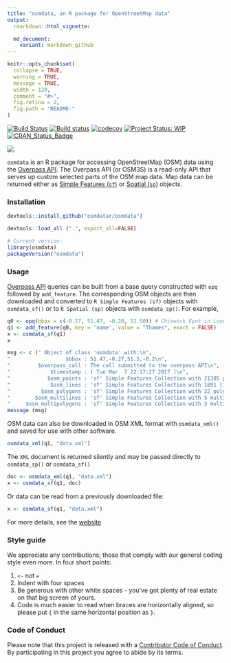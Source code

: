 ```yaml
---
title: "osmdata, an R package for OpenStreetMap data"
output:
  rmarkdown::html_vignette:

  md_document:
    variant: markdown_github
---
```


<!-- README.md is generated from README.Rmd. Please edit that file -->

```r
knitr::opts_chunk$set(
  collapse = TRUE,
  warning = TRUE,
  message = TRUE,
  width = 120,
  comment = "#>",
  fig.retina = 2,
  fig.path = "README-"
)
```


[![Build Status](https://travis-ci.org/osmdatar/osmdata.svg?branch=master)](https://travis-ci.org/osmdatar/osmdata) 
[![Build status](https://ci.appveyor.com/api/projects/status/github/osmdatar/osmdata?svg=true)](https://ci.appveyor.com/project/mpadge/osmdata)
[![codecov](https://codecov.io/gh/osmdatar/osmdata/branch/master/graph/badge.svg)](https://codecov.io/gh/osmdatar/osmdata)
[![Project Status: WIP](http://www.repostatus.org/badges/0.1.0/wip.svg)](http://www.repostatus.org/#wip)
[![CRAN_Status_Badge](http://www.r-pkg.org/badges/version/osmdata)](http://cran.r-project.org/web/packages/osmdata) 

![](./docs/fig/title.png)


`osmdata` is an R package for accessing OpenStreetMap (OSM) data using the
[Overpass API](http://wiki.openstreetmap.org/wiki/Overpass_API).  The Overpass
API (or OSM3S) is a read-only API that serves up custom selected
parts of the OSM map data. Map data can be returned either as
[Simple Features (`sf`)](https://cran.r-project.org/package=sf) or
[Spatial (`sp`)](https://cran.r-project.org/package=sp) objects.


### Installation

```r
devtools::install_github("osmdatar/osmdata")
```
```r
devtools::load_all (".", export_all=FALSE)
```

```r
# Current version:
library(osmdata)
packageVersion("osmdata")
```

### Usage

[Overpass API](http://wiki.openstreetmap.org/wiki/Overpass_API) queries can be
built from a base query constructed with `opq` followed by `add_feature`. The
corresponding OSM objects are then downloaded and converted to `R Simple
Features (sf)` objects with `osmdata_sf()` or to `R Spatial (sp)` objects with
`osmdata_sp()`. For example,

```r
q0 <- opq(bbox = c(-0.27, 51.47, -0.20, 51.50)) # Chiswick Eyot in London, U.K.
q1 <- add_feature(q0, key = 'name', value = "Thames", exact = FALSE)
x <- osmdata_sf(q1)
x
```
```r
msg <- c (" Object of class 'osmdata' with:\n",
"                  $bbox : 51.47,-0.27,51.5,-0.2\n",
"         $overpass_call : The call submitted to the overpass API\n",
"             $timestamp : [ Tue Mar  7 22:17:27 2017 ]\n",
"            $osm_points : 'sf' Simple Features Collection with 21305 points\n",
"             $osm_lines : 'sf' Simple Features Collection with 1891 linestrings\n",
"          $osm_polygons : 'sf' Simple Features Collection with 22 polygons\n",
"        $osm_multilines : 'sf' Simple Features Collection with 5 multilinestrings\n",
"     $osm_multipolygons : 'sf' Simple Features Collection with 3 multipolygons")
message (msg)
```

OSM data can also be downloaded in OSM XML format with `osmdata_xml()` and saved
for use with other software.

```r
osmdata_xml(q1, "data.xml")
```

The `XML` document is returned silently and may be passed directly to
`osmdata_sp()` or `osmdata_sf()`

```r
doc <- osmdata_xml(q1, "data.xml")
x <- osmdata_sf(q1, doc)
```

Or data can be read from a previously downloaded file:

```r
x <- osmdata_sf(q1, "data.xml")
```

For more details, see the [website](https://osmdatar.github.io/osmdata/)

### Style guide

We appreciate any contributions; those that comply with our general coding style
even more. In four short points:

1. `<-` not `=`
2. Indent with four spaces
3. Be generous with other white spaces - you've got plenty of real estate on
   that big screen of yours.
4. Code is much easier to read when braces are horizontally aligned, so please
   put `{` in the same horizontal position as `}`.

### Code of Conduct

Please note that this project is released with a [Contributor Code of Conduct](CONDUCT.md). 
By participating in this project you agree to abide by its terms.
